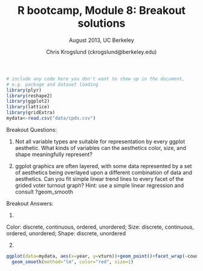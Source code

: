 % R bootcamp, Module 8: Breakout solutions
% August 2013, UC Berkeley
% Chris Krogslund (ckrogslund@berkeley.edu)

```r
# include any code here you don't want to show up in the document,
# e.g. package and dataset loading
library(plyr)
library(reshape2)
library(ggplot2)
library(lattice)
library(gridExtra)
mydata<-read.csv("data/cpds.csv")
```

Breakout Questions:

1) Not all variable types are suitable for representation by every ggplot aesthetic.  What kinds of variables can the aesthetics color, size, and shape meaningfully represent? 

2) ggplot graphics are often layered, with some data represented by a set of aesthetics being overlayed upon a different combination of data and aesthetics.  Can you fit simple linear trend lines to every facet of the grided voter turnout graph?  Hint: use a simple linear regression and consult ?geom_smooth

Breakout Answers:

1) 

Color: discrete, continuous, ordered, unordered; 
Size: discrete, continuous, ordered, unordered; 
Shape: discrete, unordered

2) 

```r
ggplot(data=mydata, aes(x=year, y=vturn))+geom_point()+facet_wrap(~country)+
  geom_smooth(method="lm", color="red", size=1)
```


